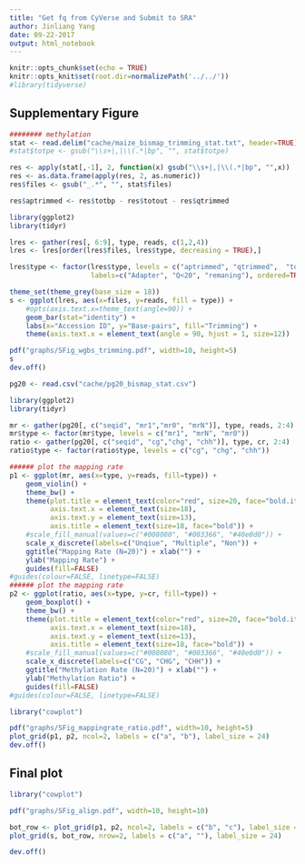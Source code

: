 ```yaml
---
title: "Get fq from CyVerse and Submit to SRA"
author: Jinliang Yang
date: 09-22-2017
output: html_notebook
---
```



```r
knitr::opts_chunk$set(echo = TRUE) 
knitr::opts_knit$set(root.dir=normalizePath('../../')) 
#library(tidyverse)
```

## Supplementary Figure

```r
######## methylation
stat <- read.delim("cache/maize_bismap_trimming_stat.txt", header=TRUE)
#stat$totpe <- gsub("\\s+|,|\\(.*|bp", "", stat$totpe)

res <- apply(stat[,-1], 2, function(x) gsub("\\s+|,|\\(.*|bp", "",x))
res <- as.data.frame(apply(res, 2, as.numeric))
res$files <- gsub("_.*", "", stat$files)

res$aptrimmed <- res$totbp - res$totout - res$qtrimmed

library(ggplot2)
library(tidyr)

lres <- gather(res[, 6:9], type, reads, c(1,2,4))
lres <- lres[order(lres$files, lres$type, decreasing = TRUE),]

lres$type <- factor(lres$type, levels = c("aptrimmed", "qtrimmed",  "totout"), 
                    labels=c("Adapter", "Q<20", "remaning"), ordered=TRUE)

theme_set(theme_grey(base_size = 18)) 
s <- ggplot(lres, aes(x=files, y=reads, fill = type)) + 
    #opts(axis.text.x=theme_text(angle=90)) +
    geom_bar(stat="identity") +
    labs(x="Accession ID", y="Base-pairs", fill="Trimming") +
    theme(axis.text.x = element_text(angle = 90, hjust = 1, size=12))

pdf("graphs/SFig_wgbs_trimming.pdf", width=10, height=5)
s
dev.off()
```

```r
pg20 <- read.csv("cache/pg20_bismap_stat.csv")

library(ggplot2)
library(tidyr)

mr <- gather(pg20[, c("seqid", "mr1","mr0", "mrN")], type, reads, 2:4)
mr$type <- factor(mr$type, levels = c("mr1", "mrN", "mr0"))
ratio <- gather(pg20[, c("seqid", "cg","chg", "chh")], type, cr, 2:4)
ratio$type <- factor(ratio$type, levels = c("cg", "chg", "chh"))

###### plot the mapping rate
p1 <- ggplot(mr, aes(x=type, y=reads, fill=type)) +
    geom_violin() +
    theme_bw() +
    theme(plot.title = element_text(color="red", size=20, face="bold.italic"),
          axis.text.x = element_text(size=18),
          axis.text.y = element_text(size=13),
          axis.title = element_text(size=18, face="bold")) +
    #scale_fill_manual(values=c("#008080", "#003366", "#40e0d0")) +
    scale_x_discrete(labels=c("Unqiue", "Multiple", "Non")) +
    ggtitle("Mapping Rate (N=20)") + xlab("") + 
    ylab("Mapping Rate") + 
    guides(fill=FALSE)
#guides(colour=FALSE, linetype=FALSE)
###### plot the mapping rate
p2 <- ggplot(ratio, aes(x=type, y=cr, fill=type)) +
    geom_boxplot() +
    theme_bw() +
    theme(plot.title = element_text(color="red", size=20, face="bold.italic"),
          axis.text.x = element_text(size=18),
          axis.text.y = element_text(size=13),
          axis.title = element_text(size=18, face="bold")) +
    #scale_fill_manual(values=c("#008080", "#003366", "#40e0d0")) +
    scale_x_discrete(labels=c("CG", "CHG", "CHH")) +
    ggtitle("Methylation Rate (N=20)") + xlab("") + 
    ylab("Methylation Ratio") + 
    guides(fill=FALSE)
#guides(colour=FALSE, linetype=FALSE)

library("cowplot")

pdf("graphs/SFig_mappingrate_ratio.pdf", width=10, height=5)
plot_grid(p1, p2, ncol=2, labels = c("a", "b"), label_size = 24)
dev.off()

```




## Final plot
```r
library("cowplot")

pdf("graphs/SFig_align.pdf", width=10, height=10)

bot_row <- plot_grid(p1, p2, ncol=2, labels = c("b", "c"), label_size = 24)
plot_grid(s, bot_row, nrow=2, labels = c("a", ""), label_size = 24)

dev.off()
```


